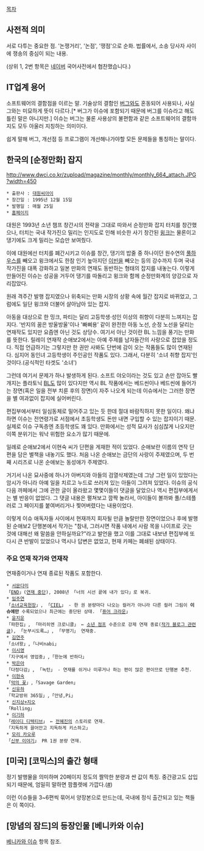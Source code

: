 [[목차]]
== 사전적 의미 ==
서로 다투는 중요한 점. '논쟁거리', '논점', '쟁점'으로 순화. 
법률에서, 소송 당사자 사이에 쟁송의 중심이 되는 내용.

(상위 1, 2번 항목은 [[네이버]] 국어사전에서 협찬했습니다.)

== IT업계 용어 ==
소프트웨어의 결함점을 이르는 말. 기술상의 결함인 [[버그]]와도 혼동되어 사용되나, 사실 그와는 미묘하게 뜻이 다르다.[* 버그가 이슈에 포함되기 때문에 버그를 이슈라고 해도 틀린 말은 아니지만.] 이슈는 버그는 물론 사용상의 불편함과 같은 소프트웨어의 결함까지도 모두 아울러 지칭하는 의미이다.

쉽게 말해 버그, 개선점 등 프로그램이 개선해나가야할 모든 문제들을 통칭하는 말이다.
== 한국의 [순정만화] 잡지 ==
http://www.dwci.co.kr/zupload/magazine/monthly/monthly_664_attach.JPG?width=450
 * 출판사 : [[대원씨아이]]
 * 창간일 : 1995년 12월 15일
 * 발행일 : 매월 25일
 * [http://www.dwci.co.kr/comic/comic/main.asp?new_gubun=issue 홈페이지]

대원은 1993년 소년 챔프 창간시의 전략을 그대로 따와서 순정만화 잡지 터치를 창간했으나, 터치는 국내 작가진으 밀리는 인지도로 인해 비슷한 사기 창간된 [[윙크]]는 물론이고 댕기에도 크게 밀리는 모습만 보여줬다.

이에 대원에선 터치를 폐간시키고 이슈를 창간, 댕기의 밥줄 중 하나이던 원수연의 [[풀하우스]]를 빼오고 윙크에서도 한참 인기 높아지던 [[이빈]]을 빼오는 등의 강수까지 두며 국내 작가진을 대폭 강화하고 일본 만화의 연재도 동반하는 형태의 잡지를 내놓는다. 이렇게 만들어진 이슈는 성공을 거두어 댕기를 따돌리고 윙크와 함께 순정만화계의 양강으로 자리잡았다.

원래 격주간 발행 잡지였으나 위축되는 만화 시장의 상황 속에 월간 잡지로 바뀌었고, 그럼에도 일단 윙크와 더불어 살아남아 있는 잡지.

아동을 대상으로 한 밍크, 파티는 달리 고등학생·성인 이상의 취향이 다분히 느껴지는 잡지다. '반지의 꿈은 방울방울'이나 '빠삐용' 같이 완전한 아동 노선, 순정 노선을 달리는 연재작도 있지만 요즘엔 아닌 것도 상당수. 여기서 아닌 것이란 BL 느낌을 풍기는 만화를 뜻한다. 릴레이 연재작 순애보2에서는 아예 주제를 남자들간의 사랑으로 잡았을 정도다. 직접 언급하기는 그렇지만 한 권만 사봐도 단번에 감이 오는 작품들도 많이 연재된다. 심지어 동인녀 고등학생이 주인공인 작품도 있다. 그래서, 다분히 '소녀 취향 잡지'인 것이다.(공식적인 타겟도 '소녀')

그런데 여기서 문제가 하나 발생하게 된다. 소프트 야오이라는 것도 있고 손만 잡아도 빨개지는 플라토닉 [[BL]]도 많이 있다지만 역시 BL 작품에서는 베드씬이나 베드씬에 들어가는 장면(혹은 일을 전부 치룬 후의 장면)이 자주 나오게 되는데 이슈에서는 그러한 장면을 별 여과없이 잡지에 실어버린다.

편집부에서부터 일심동체로 밀어주고 있는 듯 한데 절대 바람직하지 못한 일이다. 왜냐하면 이슈는 전연령가로 서점에서 초등학생도 돈만 내면 구입할 수 있는 잡지이기 때문. 실제로 이슈 구독층엔 초등학생도 꽤 있다. 만화에서는 성적 묘사가 심심찮게 나오지만 이쪽 분위기는 워낙 위험한 요소가 많기 때문에.

일례로 순애보2에서 이현숙 씨가 단편을 게재한 적이 있었다. 순애보란 이름의 연작 단편을 담은 별책을 내놓기도 했다. 처음 나온 순애보는 금단의 사랑이 주제였으며, 두 번째 시리즈로 나온 순애보는 동성애가 주제였다.

거기서 나온 묘사중에 하나가 아버지와 아들의 검열삭제였는데 그냥 그런 일이 있었다는 암시가 아니라 아예 일을 치르고 누드로 쓰러져 있는 아들이 그려져 있었다. 이슈의 공식 다음 까페에서 그에 관한 글이 올라왔고 몇몇이들이 댓글을 달았으나 역시 편집부에게서는 별 반응이 없었다. 그 댓글 내용은 펼쳐보고 깜짝 놀라서, 아이들이 볼까봐 풀/스테플러로 그 페이지를 붙여버리거나 찢어버렸다는 내용이었다.

이렇게 이슈 애독자들 사이에서 현재까지 회자될 만큼 놀랄만한 장면이었으나 후에 발행된 순애보2 단행본에서 작가는 "참내, 그러시면 작품 내에서 사람 목을 나이프로 긋는 것에 대해선 왜 말씀을 안하실까요?"라고 발언을 했고 이를 그대로 내보낸 편집부에 또다시 큰 반발이 있었으나 역시나 답변은 없었고, 현재 카페는 폐쇄된 상태이다.
=== 주요 연재 작가와 연재작 ===
연재중이거나 연재 종료된 작품도 포함한다.

 * [[서문다미]]
 「[[END]]」([[연재 중단]]), 2008년 「너의 시선 끝에 내가 있다」로 복귀.
 * [[임주연]]
 「[[소녀교육헌장]]」, 「[[CIEL]]」 - 한 권 분량마다 나오는 컬러가 아니라 다른 컬러 그림이 '''이슈에만''' 수록되었으나 최근에는 중단된 상태. 「[[퓨어 크라운]]」
 * [[윤지운]]
 「파한집」, 「마리히엔 크로니클」 ← [[소년 점프]] 수준으로 강제 연재 종료([http://blog.naver.com/9valkyrie/120093915288 작가 블로그 관련글]), 「눈부시도록…」, 「무명기」 연재중.
 * [[김연주]]
 「소녀왕」,「나비nabi」
 * [[이시영]]
 「지구에서 영업중」,「한눈에 반하다」
 * [[박은아]]
 「다정다감」, 「녹턴」 - 연재를 쉬거나 미루거나 하는 편이 많은 편이므로 단행본 추천.
 * [[이현숙]]
 「[[악의 꽃]]」,「Savage Garden」
 * [[신유하]]
 「학교방위 365일」,「안녕,Pi」
 * [[신지상+지오]]
 「Rolling」
 * [[이기하]]
 「[[레이디 디텍티브]]」 ← [[전혜진]]의 스토리로 연재. 
 「지독하게 끌어안고 지독하게 키스하고」
 * [[모리 카오루]]
 「[[신부 이야기]]」 PR 1권 분량 연재.
== [미국] [코믹스]의 출간 형태 ==
정기 발행물을 의미하며 20페이지 정도의 짤막한 분량과 싼 값이 특징. 중간광고도 삽입되기 때문에, 엄밀히 말하면 팜플렛에 가깝다.([http://ultimate-power.tistory.com/3 #])

이런 이슈들을 3~6편씩 묶어서 양장본으로 만드는데, 국내에 정식 출간되고 있는 책들은 이 쪽이다.
== [망념의 잠드]의 등장인물 [베니카와 이슈] ==
[[베니카와 이슈]] 항목 참조.
